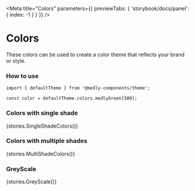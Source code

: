 
<Meta title="Colors" parameters={{ previewTabs: { 'storybook/docs/panel': { index: -1 } } }} />

# Colors

These colors can be used to create a color theme that reflects your brand or style.

### How to use

```tsx
import { defaultTheme } from '@medly-components/theme';

const color = defaultTheme.colors.medlyGreen[500];
```

### Colors with single shade

<Preview withToolbar>
    <Story name="SingleShadeColors">{stories.SingleShadeColors()}</Story>
</Preview>

### Colors with multiple shades

<Preview withToolbar>
    <Story name="MultiShadeColors">{stories.MultiShadeColors()}</Story>
</Preview>

### GreyScale

<Preview withToolbar>
    <Story name="GreyScale">{stories.GreyScale()}</Story>
</Preview>
